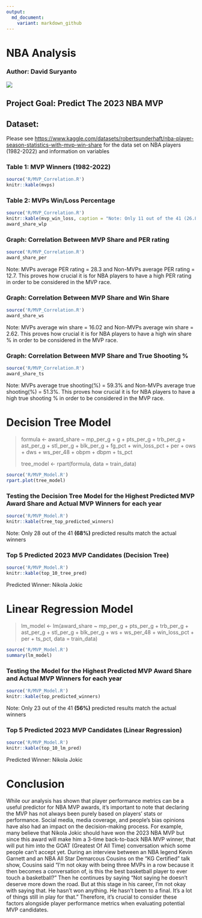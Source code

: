```yaml
---
output:
  md_document:
    variant: markdown_github
---
```


# NBA Analysis

### Author: David Suryanto

![](https://1000logos.net/wp-content/uploads/2017/04/Logo-NBA.png)

## Project Goal: Predict The 2023 NBA MVP

## Dataset:

Please see <https://www.kaggle.com/datasets/robertsunderhaft/nba-player-season-statistics-with-mvp-win-share> for the data set on NBA players (1982-2022) and information on variables

### **Table 1: MVP Winners (1982-2022)**

```r
source('R/MVP_Correlation.R')
knitr::kable(mvps)
```

### **Table 2: MVPs Win/Loss Percentage**

```r
source('R/MVP_Correlation.R')
knitr::kable(mvp_win_loss, caption = "Note: Only 11 out of the 41 (26.8%) MVP winners from 1982-2022 have win/loss percentage below 70% and only 3 of them are below 60%.")
award_share_wlp
```

### **Graph: Correlation Between MVP Share and PER rating**

```r
source('R/MVP_Correlation.R')
award_share_per
```

Note: MVPs average PER rating = 28.3 and Non-MVPs average PER rating = 12.7. This proves how crucial it is for NBA players to have a high PER rating in order to be considered in the MVP race.

### **Graph:** Correlation Between MVP Share and Win Share

```r
source('R/MVP_Correlation.R')
award_share_ws
```

Note: MVPs average win share = 16.02 and Non-MVPs average win share = 2.62. This proves how crucial it is for NBA players to have a high win share % in order to be considered in the MVP race.

### **Graph: Correlation Between MVP Share and True Shooting %**

```r
source('R/MVP_Correlation.R')
award_share_ts
```

Note: MVPs average true shooting(%) = 59.3% and Non-MVPs average true shooting(%) = 51.3%. This proves how crucial it is for NBA players to have a high true shooting % in order to be considered in the MVP race.

# **Decision Tree Model**

> formula \<- award_share \~ mp_per_g + g + pts_per_g + trb_per_g + ast_per_g + stl_per_g + blk_per_g + fg_pct + win_loss_pct + per + ows + dws + ws_per_48 + obpm + dbpm + ts_pct
>
> tree_model \<- rpart(formula, data = train_data)

```r
source('R/MVP_Model.R')
rpart.plot(tree_model)
```

### **Testing the Decision Tree Model for the Highest Predicted MVP Award Share and Actual MVP Winners for each year**

```r
source('R/MVP_Model.R')
knitr::kable(tree_top_predicted_winners)
```

Note: Only 28 out of the 41 **(68%)** predicted results match the actual winners

### **Top 5 Predicted 2023 MVP Candidates (Decision Tree)**

```r
source('R/MVP_Model.R')
knitr::kable(top_10_tree_pred)
```

Predicted Winner: Nikola Jokic

# **Linear Regression Model**

> lm_model \<- lm(award_share \~ mp_per_g + pts_per_g + trb_per_g + ast_per_g + stl_per_g + blk_per_g + ws + ws_per_48 + win_loss_pct + per + ts_pct, data = train_data)

```r
source('R/MVP_Model.R')
summary(lm_model)
```

### **Testing the Model for the Highest Predicted MVP Award Share and Actual MVP Winners for each year**

```r
source('R/MVP_Model.R')
knitr::kable(top_predicted_winners)
```

Note: Only 23 out of the 41 **(56%)** predicted results match the actual winners

### **Top 5 Predicted 2023 MVP Candidates (Linear Regression)**

```r
source('R/MVP_Model.R')
knitr::kable(top_10_lm_pred)
```

Predicted Winner: Nikola Jokic

# **Conclusion**

While our analysis has shown that player performance metrics can be a useful predictor for NBA MVP awards, it's important to note that declaring the MVP has not always been purely based on players' stats or performance. Social media, media coverage, and people's bias opinions have also had an impact on the decision-making process. For example, many believe that Nikola Jokic should have won the 2023 NBA MVP but since this award will make him a 3-time back-to-back NBA MVP winner, that will put him into the GOAT (Greatest Of All Time) conversation which some people can't accept yet. During an interview between an NBA legend Kevin Garnett and an NBA All Star Demarcous Cousins on the "KG Certified" talk show, Cousins said "I'm not okay with being three MVPs in a row because it then becomes a conversation of, is this the best basketball player to ever touch a basketball?" Then he continues by saying "Not saying he doesn't deserve more down the road. But at this stage in his career, I'm not okay with saying that. He hasn't won anything. He hasn't been to a final. It's a lot of things still in play for that." Therefore, it's crucial to consider these factors alongside player performance metrics when evaluating potential MVP candidates.
